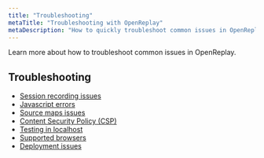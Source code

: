```yaml
---
title: "Troubleshooting"
metaTitle: "Troubleshooting with OpenReplay"
metaDescription: "How to quickly troubleshoot common issues in OpenReplay"
---
```


Learn more about how to troubleshoot common issues in OpenReplay.

## Troubleshooting
- [Session recording issues](/troubleshooting/session-recordings)
- [Javascript errors](/troubleshooting/js-errors)
- [Source maps issues](/troubleshooting/sourcemaps)
- [Content Security Policy (CSP)](/troubleshooting/csp)
- [Testing in localhost](/troubleshooting/localhost)
- [Supported browsers](/troubleshooting/supported-browsers)
- [Deployment issues](/troubleshooting/deployment-faq)
